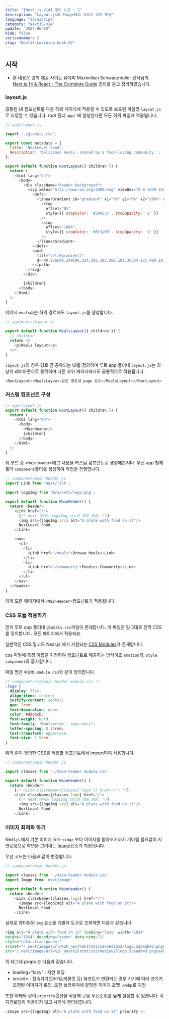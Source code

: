 ```yaml
---
title: "[Next.js V14] 정리 노트 - 2"
description: "Layout.js와 Image태그 그리고 CSS 모듈"
language: "Javascript"
category: "NextJS-v14"
update: "2024-06-03"
hide: false
serisenumber: 2
slug: "Next14-Learning-book-02"
---
```


## 시작

- 본 내용은 강의 제공 사이트 유데미 Maximilian Schwarzmüller 강사님의 [Next.js 14 & React - The Complete Guide](https://www.udemy.com/course/nextjs-react-the-complete-guide/?couponCode=ST19MT60324) 강의를 듣고 정리하였습니다.

### layout.js

공통된 UI 컴포넌트를 다른 하위 페이지에 적용할 수 있도록 보호된 파일명 `layout.js`로 지정할 수 있습니다. root 폴더 `app/` 에 생성한다면 모든 하위 파일에 적용됩니다.

```js
// app/layout.js

import './globals.css';

export const metadata = {
  title: 'NextLevel Food',
  description: 'Delicious meals, shared by a food-loving community.',
};

export default function RootLayout({ children }) {
  return (
    <html lang="en">
      <body>
        <div className="header-background">
          <svg xmlns="http://www.w3.org/2000/svg" viewBox="0 0 1440 320">
            <defs>
              <linearGradient id="gradient" x1="0%" y1="0%" x2="100%" y2="0%">
                <stop
                  offset="0%"
                  style={{ stopColor: '#59453c', stopOpacity: '1' }}
                />
                <stop
                  offset="100%"
                  style={{ stopColor: '#8f3a09', stopOpacity: '1' }}
                />
              </linearGradient>
            </defs>
            <path
              fill="url(#gradient)"
              d="M0,256L48,240C96,224,192,192,288,181.3C384,171,480,181,576,186.7C672,192,768,192,864,181.3C960,171,1056,149,1152,133.3C1248,117,1344,107,1392,101.3L1440,96L1440,0L1392,0C1344,0,1248,0,1152,0C1056,0,960,0,864,0C768,0,672,0,576,0C480,0,384,0,288,0C192,0,96,0,48,0L0,0Z"
            ></path>
          </svg>
        </div>

        {children}
      </body>
    </html>
  );
}
```

이어서 `meals`라는 하위 경로에도 `layout.js`를 생성합니다.

```js
// app/meals/layout.js

export default function MealsLayout({ children }) {
  // children
  return <>
    <p>Meals layout</p>
  </>
}
```

`layout.js`의 경우 경로 간 공유되는 UI를 정의하며 루트 app 폴더내 `layout.js`는 최상위 레이아웃으로 동작하며 다른 하위 페이지에서도 공통적으로 적용됩니다.

```js
<RootLayout><MealsLayout>같은 경로내 page 요소</MealsLayout></RootLayout>
```

### 커스텀 컴포넌트 구성

```js
// app/layout.js
export default function RootLayout({ children }) {
  return (
    <html lang="en">
      <body>
        <MainHeader/>
        {children}
      </body>
    </html>
  );
}
```

위 코드 중 `<MainHeader>`태그 내용을 커스텀 컴포넌트로 생성해봅시다. 우선 app 형제 폴더 `component`폴더를 생성하여 작업을 진행합니다.

```js
// component/main-header.js
import Link from 'next/link';

import logoImg from '@/assets/logo.png';

export default function MainHeader() {
  return <header>
    <Link href="/">
      {/* next 에서는 logoImg.src로 경로 읽음. */}
      <img src={logoImg.src} alt="A plate with food on it"/>
      NextLevel Food
    </Link>

    <nav>
      <ul>
        <li>
          <Link href="/meals">Browse Meals</Link>
        </li>
        <li>
          <Link href="/community">Foodies Community</Link>
        </li>
      </ul>
    </nav>
  </header>
}
```

이제 모든 페이지에서 `<MainHeader>`컴포넌트가 적용됩니다.

### CSS 모듈 적용하기

먼저 루트 app 폴더내 `globals.css`파일이 존재합니다. 이 파일은 말그대로 전역 CSS를 정의합니다. 모든 페이지에서 적용되죠.

일반적인 CSS 말고도 Next.js 에서 지원되는 [CSS Modules](https://nextjs.org/docs/app/building-your-application/styling/css-modules#css-modules)가 존재합니다.

css 파일에 특정 이름을 지정하여 컴포넌트로 제공하는 방식이죠 `emotion`과, `style component`와 흡사합니다.

파일 명은 `파일명.module.css`와 같이 정의합니다.

```css
/* component/css/main-header.module.css */
.logo {
  display: flex;
  align-items: center;
  justify-content: center;
  gap: 2rem;
  text-decoration: none;
  color: #ddd6cb;
  font-weight: bold;
  font-family: 'Montserrat', sans-serif;
  letter-spacing: 0.15rem;
  text-transform: uppercase;
  font-size: 1.5rem;
}
```

위와 같이 정의한 CSS를 적용할 컴포넌트에서 import하여 사용합니다.

```js
// component/main-header.js

import classes from './main-header.module.css'

export default function MainHeader() {
  return <header>
    {/* <Link className={classes['logo']} href="/"> */}
    <Link className={classes.logo} href="/">
      {/* next 에서는 logoImg.src로 경로 읽음. */}
      <img src={logoImg.src} alt="A plate with food on it"/>
      NextLevel Food
    </Link>
```

### 이미지 최적화 하기

Next.js 에서 기본 이미지 요소 `<img>` 보다 이미지를 받아오기까지 기다릴 필요없이 지연로딩으로 화면을 그려내는 [Image](https://nextjs.org/docs/pages/api-reference/components/image)요소가 지원됩니다.

우선 코드는 다음과 같이 변경합니다.

```js
// component/main-header.js

import classes from './main-header.module.css'
import Image from 'next/image'

export default function MainHeader() {
  return <header>
    <Link className={classes.logo} href="/">
      <Image src={logoImg} alt="A plate with food on it"/>
      NextLevel Food
    </Link>
```

실제로 렌더링된 `img` 요소를 개발자 도구로 조회하면 다음과 같습니다.

```html
<img alt="A plate with food on it" loading="lazy" width="1024" 
height="1024" decoding="async" data-nimg="1" 
style="color:transparent" 
srcset="/_next/image?url=%2F_next%2Fstatic%2Fmedia%2Flogo.5daadb4d.png&amp;w=1080&amp;q=75 1x, /_next/image?url=%2F_next%2Fstatic%2Fmedia%2Flogo.5daadb4d.png&amp;w=2048&amp;q=75 2x"
src="/_next/image?url=%2F_next%2Fstatic%2Fmedia%2Flogo.5daadb4d.png&amp;w=2048&amp;q=75">
```

위 태그내 props 는 다음과 같습니다.

- loading="lazy" : 지연 로딩
- srcset= : 접속기기(모바일,테블릿 등) 뷰포트가 변환되는 경우 기기에 따라 크기가 조정된 이미지가 로딩. 또한 브라우저에 알맞은 이미지 포맷 `.webp`로 지원

또한 아래와 같이 `priority`옵션을 적용해 로딩 우선순위를 높게 설정할 수 있습니다. 즉 지연로딩이 적용되지 않고 사전에 렌더링합니다.

```js
<Image src={logoImg} alt="A plate with food on it" priority />
```

